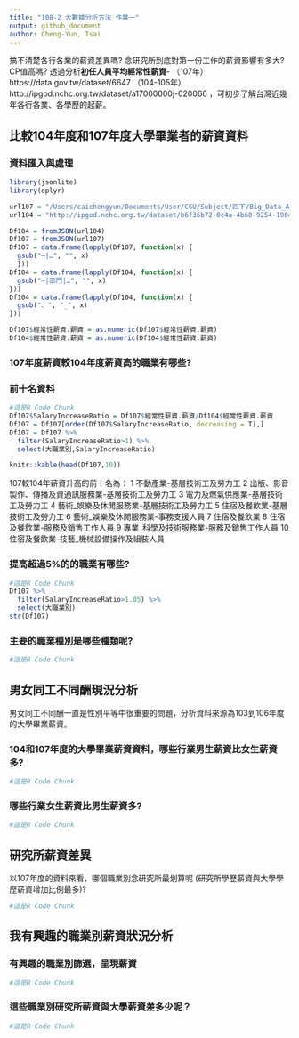 ```yaml
---
title: "108-2 大數據分析方法 作業一"
output: github_document
author: Cheng-Yun, Tsai
---
```


搞不清楚各行各業的薪資差異嗎? 念研究所到底對第一份工作的薪資影響有多大? CP值高嗎? 透過分析**初任人員平均經常性薪資**- （107年）https://data.gov.tw/dataset/6647 （104-105年）http://ipgod.nchc.org.tw/dataset/a17000000j-020066 ，可初步了解台灣近幾年各行各業、各學歷的起薪。

## 比較104年度和107年度大學畢業者的薪資資料

### 資料匯入與處理
```r
library(jsonlite)
library(dplyr)

url107 = "/Users/caichengyun/Documents/User/CGU/Subject/四下/Big_Data_Analytical_Methods/HWs/108bigdatacguim-hw1-jcratebo703/jsonFile/107年各教育程度別初任人員每人每月經常性薪資─按大職類分.json"
url104 = "http://ipgod.nchc.org.tw/dataset/b6f36b72-0c4a-4b60-9254-1904e180ddb1/resource/63ecb4a9-f634-45f4-8b38-684b72cf95ba/download/0df38b73f75962d5468a11942578cce5.json"

Df104 = fromJSON(url104)
Df107 = fromJSON(url107)
Df107 = data.frame(lapply(Df107, function(x) {
  gsub("—|…", "", x)
  }))
Df104 = data.frame(lapply(Df104, function(x) {
  gsub("—|部門|…", "", x)
}))
Df104 = data.frame(lapply(Df104, function(x) {
  gsub("、", "_", x)
}))

Df107$經常性薪資.薪資 = as.numeric(Df107$經常性薪資.薪資)
Df104$經常性薪資.薪資 = as.numeric(Df104$經常性薪資.薪資)


```

### 107年度薪資較104年度薪資高的職業有哪些? 

### 前十名資料
```r
#這是R Code Chunk
Df107$SalaryIncreaseRatio = Df107$經常性薪資.薪資/Df104$經常性薪資.薪資
Df107 = Df107[order(Df107$SalaryIncreaseRatio, decreasing = T),]
Df107 = Df107 %>%
  filter(SalaryIncreaseRatio>1) %>%
  select(大職業別,SalaryIncreaseRatio)

knitr::kable(head(Df107,10))

```

107較104年薪資升高的前十名為：
1                            不動產業-基層技術工及勞力工
2  出版、影音製作、傳播及資通訊服務業-基層技術工及勞力工
3                    電力及燃氣供應業-基層技術工及勞力工
4               藝術_娛樂及休閒服務業-基層技術工及勞力工
5                        住宿及餐飲業-基層技術工及勞力工
6                     藝術_娛樂及休閒服務業-事務支援人員
7                                           住宿及餐飲業
8                        住宿及餐飲業-服務及銷售工作人員
9               專業_科學及技術服務業-服務及銷售工作人員
10              住宿及餐飲業-技藝_機械設備操作及組裝人員

### 提高超過5%的的職業有哪些? 
```r
#這是R Code Chunk
Df107 %>%
  filter(SalaryIncreaseRatio>1.05) %>%
  select(大職業別)
str(Df107)
```

### 主要的職業種別是哪些種類呢?
```r
#這是R Code Chunk
```

## 男女同工不同酬現況分析

男女同工不同酬一直是性別平等中很重要的問題，分析資料來源為103到106年度的大學畢業薪資。

### 104和107年度的大學畢業薪資資料，哪些行業男生薪資比女生薪資多?
```r
#這是R Code Chunk
```
### 哪些行業女生薪資比男生薪資多? 
```r
#這是R Code Chunk
```

## 研究所薪資差異

以107年度的資料來看，哪個職業別念研究所最划算呢 (研究所學歷薪資與大學學歷薪資增加比例最多)?
 
```r
#這是R Code Chunk
```

## 我有興趣的職業別薪資狀況分析

### 有興趣的職業別篩選，呈現薪資
```r
#這是R Code Chunk
```

### 這些職業別研究所薪資與大學薪資差多少呢？
```r
#這是R Code Chunk
```

